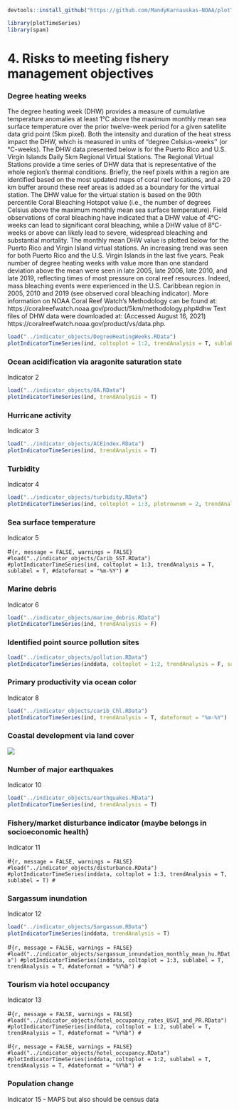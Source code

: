 ```r
devtools::install_github("https://github.com/MandyKarnauskas-NOAA/plotTimeSeries.git")

library(plotTimeSeries)
library(spam)
```

# 4. Risks to meeting fishery management objectives

### Degree heating weeks

The degree heating week (DHW) provides a measure of cumulative temperature anomalies at least 1°C above the maximum monthly mean sea surface temperature over the prior twelve-week period for a given satellite data grid point (5km pixel). Both the intensity and duration of the heat stress impact the DHW, which is measured in units of “degree Celsius-weeks'' (or °C-weeks). The DHW data presented below is for the Puerto Rico and U.S. Virgin Islands Daily 5km Regional Virtual Stations. The Regional Virtual Stations provide a time series of DHW data that is representative of the whole region’s thermal conditions. Briefly, the reef pixels within a region are identified based on the most updated maps of coral reef locations, and a 20 km buffer around these reef areas is added as a boundary for the virtual station. The DHW value for the virtual station is based on the 90th percentile Coral Bleaching Hotspot value (i.e., the number of degrees Celsius above the maximum monthly mean sea surface temperature). Field observations of coral bleaching have indicated that a DHW value of 4°C-weeks can lead to significant coral bleaching, while a DHW value of 8°C-weeks or above can likely lead to severe, widespread bleaching and substantial mortality. The monthly mean DHW value is plotted below for the Puerto Rico and Virgin Island virtual stations. An increasing trend was seen for both Puerto Rico and the U.S. Virgin Islands in the last five years. Peak number of degree heating weeks with value more than one standard deviation above the mean were seen in late 2005, late 2006, late 2010, and late 2019, reflecting times of most pressure on coral reef resources. Indeed, mass bleaching events were experienced in the U.S. Caribbean region in 2005, 2010 and 2019 (see observed coral bleaching indicator). More information on NOAA Coral Reef Watch’s Methodology can be found at: https://coralreefwatch.noaa.gov/product/5km/methodology.php#dhw Text files of DHW data were downloaded at: (Accessed August 16, 2021) https://coralreefwatch.noaa.gov/product/vs/data.php.

```r
load("../indicator_objects/DegreeHeatingWeeks.RData")
plotIndicatorTimeSeries(ind, coltoplot = 1:2, trendAnalysis = T, sublabel = T, dateformat = "%Y%m", plotrownum = 2, plotcolnum = 1)
```

### Ocean acidification via aragonite saturation state

Indicator 2

```r
load("../indicator_objects/OA.RData")
plotIndicatorTimeSeries(ind, trendAnalysis = T)
```

### Hurricane activity

Indicator 3

```r
load("../indicator_objects/ACEindex.RData")
plotIndicatorTimeSeries(ind, trendAnalysis = T)
```

### Turbidity

Indicator 4

```r
load("../indicator_objects/turbidity.RData")
plotIndicatorTimeSeries(ind, coltoplot = 1:3, plotrownum = 2, trendAnalysis = T, dateformat = "%m-%Y", sublabel = T)
```

### Sea surface temperature

Indicator 5

#```{r, message = FALSE, warnings = FALSE}
#load("../indicator_objects/Carib_SST.RData")
#plotIndicatorTimeSeries(ind, coltoplot = 1:3, trendAnalysis = T, sublabel = T, #dateformat = "%m-%Y")
#```

### Marine debris

Indicator 6

```r
load("../indicator_objects/marine_debris.RData")
plotIndicatorTimeSeries(ind, trendAnalysis = F)
```

### Identified point source pollution sites

```r
load("../indicator_objects/pollution.RData")
plotIndicatorTimeSeries(inddata, coltoplot = 1:2, trendAnalysis = F, sublabel = T)
```

### Primary productivity via ocean color

Indicator 8

```r
load("../indicator_objects/carib_Chl.RData")
plotIndicatorTimeSeries(ind, trendAnalysis = T, dateformat = "%m-%Y")
```

### Coastal development via land cover

![](/indicator_plots/Land_Use_Land_Cover_2024.jpg)

### Number of major earthquakes

Indicator 10

```r
load("../indicator_objects/earthquakes.RData")
plotIndicatorTimeSeries(ind, trendAnalysis = T)
```

### Fishery/market disturbance indicator (maybe belongs in socioeconomic health)

Indicator 11

#```{r, message = FALSE, warnings = FALSE}
#load("../indicator_objects/disturbance.RData")
#plotIndicatorTimeSeries(inddata, coltoplot = 1:3, trendAnalysis = T, sublabel = T)
#```

### Sargassum inundation

Indicator 12

```r
load("../indicator_objects/Sargassum.RData")
plotIndicatorTimeSeries(inddata, trendAnalysis = T)
```

#```{r, message = FALSE, warnings = FALSE}
#load("../indicator_objects/sargassum_innundation_monthly_mean_hu.RData")
#plotIndicatorTimeSeries(inddata, coltoplot = 1:3, sublabel = T, trendAnalysis = T, #dateformat = "%Y%b")
#```

### Tourism via hotel occupancy

Indicator 13

#```{r, message = FALSE, warnings = FALSE}
#load("../indicator_objects/hotel_occupancy_rates_USVI_and_PR.RData")
#plotIndicatorTimeSeries(inddata, coltoplot = 1:2, sublabel = T, trendAnalysis = T, #dateformat = "%Y%b")
#```

#```{r, message = FALSE, warnings = FALSE}
#load("../indicator_objects/hotel_occupancy.RData")
#plotIndicatorTimeSeries(inddata, coltoplot = 1:2, sublabel = T, trendAnalysis = T, #dateformat = "%Y%b")
#```

### Population change

Indicator 15 - MAPS but also should be census data
